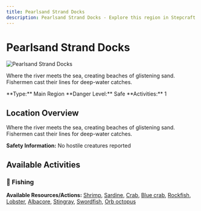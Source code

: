 ```yaml
---
title: Pearlsand Strand Docks
description: Pearlsand Strand Docks - Explore this region in Stepcraft
---
```


# Pearlsand Strand Docks

<div className="flex items-start gap-6 mb-8">
  <div className="flex-shrink-0">
    <img src="/assets/locations/willowbend_plaza.png" alt="Pearlsand Strand Docks" className="w-32 h-32 border rounded-lg object-cover" />
  </div>
  <div className="flex-1">
    <div className="space-y-3">
      <p className="text-lg text-muted-foreground">Where the river meets the sea, creating beaches of glistening sand. Fishermen cast their lines for deep-water catches.</p>
      <div className="flex flex-wrap gap-4 text-sm">
        <span className="px-3 py-1 bg-blue-100 dark:bg-blue-900 rounded-md">
          **Type:** Main Region
        </span>
        <span className="px-3 py-1 bg-green-100 dark:bg-green-900 rounded-md">
          **Danger Level:** Safe
        </span>
        <span className="px-3 py-1 bg-purple-100 dark:bg-purple-900 rounded-md">
          **Activities:** 1
        </span>
      </div>
    </div>
  </div>
</div>

## Location Overview

Where the river meets the sea, creating beaches of glistening sand. Fishermen cast their lines for deep-water catches.

**Safety Information:** No hostile creatures reported



## Available Activities


### 🎣 Fishing

**Available Resources/Actions:** [Shrimp](/docs/resources/individual/shrimp), [Sardine](/docs/resources/individual/sardine), [Crab](/docs/resources/individual/crab), [Blue crab](/docs/resources/individual/blue_crab), [Rockfish](/docs/resources/individual/rockfish), [Lobster](/docs/resources/individual/lobster), [Albacore](/docs/resources/individual/albacore), [Stingray](/docs/resources/individual/stingray), [Swordfish](/docs/resources/individual/swordfish), [Orb octopus](/docs/resources/individual/orb_octopus)

